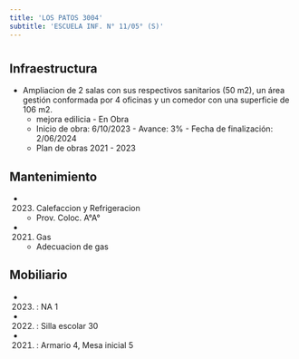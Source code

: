 ```yaml
---
title: 'LOS PATOS 3004'
subtitle: 'ESCUELA INF. N° 11/05° (S)'
---
```


#
## Infraestructura

* Ampliacion de 2 salas con sus respectivos sanitarios (50 m2), un área gestión conformada por 4 oficinas y un comedor con una superficie de 106 m2. 
    + mejora edilicia - En Obra 
    + Inicio de obra: 6/10/2023 - Avance: 3% - Fecha de finalización: 2/06/2024 
    + Plan de obras 2021 - 2023 






## Mantenimiento

*  (2023) Calefaccion y Refrigeracion 
    + Prov. Coloc. A°A°

*  (2021) Gas 
    + Adecuacion de gas





## Mobiliario

*  (2023) : NA 1 

*  (2022) : Silla escolar 30 

*  (2021) : Armario 4, Mesa inicial 5 



